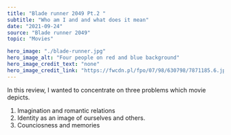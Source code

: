 ---
title: "Blade runner 2049 Pt.2 "
subtitle: "Who am I and and what does it mean"
date: "2021-09-24"
source: "Blade runner 2049"
topic: "Movies"

hero_image: "./blade-runner.jpg"
hero_image_alt: "Four people on red and blue background"
hero_image_credit_text: "none"
hero_image_credit_link: "https://fwcdn.pl/fpo/07/98/630798/7871185.6.jpg"
---
In this review, I wanted to concentrate on three problems which movie 
depicts. 
1. Imagination and romantic relations
2. Identity as an image of ourselves and others.
3. Counciosness and memories